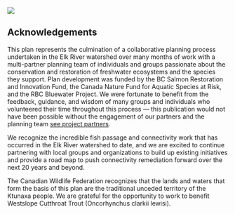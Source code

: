 ![](trout.png)

## Acknowledgements {-}

This plan represents the culmination of a collaborative planning process undertaken in the Elk River watershed over many months of work with a multi-partner planning team of individuals and groups passionate about the conservation and restoration of freshwater ecosystems and the species they support. Plan development was funded by the BC Salmon Restoration and Innovation Fund, the Canada Nature Fund for Aquatic Species at Risk, and the RBC Bluewater Project. We were fortunate to benefit from the feedback, guidance, and wisdom of many groups and individuals who volunteered their time throughout this process — this publication would not have been possible without the engagement of our partners and the planning team [see project partners](project-partners.qmd).

We recognize the incredible fish passage and connectivity work that has occurred in the Elk River watershed to date, and we are excited to continue partnering with local groups and organizations to build up existing initiatives and provide a road map to push connectivity remediation forward over the next 20 years and beyond.

The Canadian Wildlife Federation recognizes that the lands and waters that form the basis of this plan are the traditional unceded territory of the Ktunaxa people. We are grateful for the opportunity to work to benefit Westslope Cutthroat Trout (Oncorhynchus clarkii lewisi).
